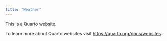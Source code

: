 ```yaml
---
title: "Weather"
---
```


This is a Quarto website.

To learn more about Quarto websites visit <https://quarto.org/docs/websites>.
